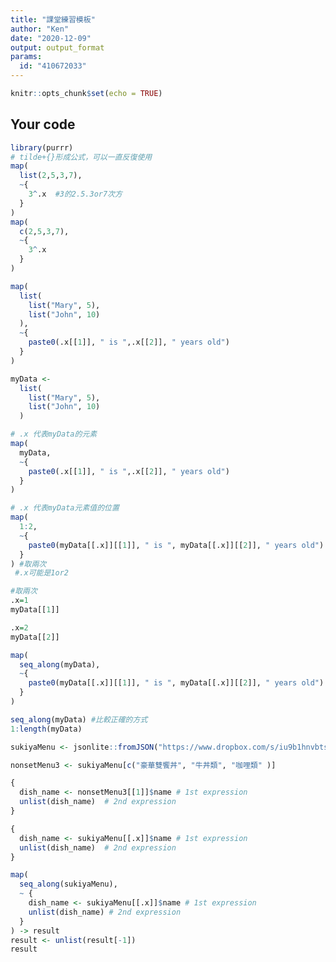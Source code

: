 ---
title: "課堂練習模板"
author: "Ken"
date: "2020-12-09"
output: output_format
params:
  id: "410672033"
---

```{r setup, include=FALSE}
knitr::opts_chunk$set(echo = TRUE)
```

## Your code

```{r}
library(purrr)
# tilde+{}形成公式，可以一直反復使用
map(
  list(2,5,3,7),
  ~{
    3^.x  #3的2.5.3or7次方
  }
)
map(
  c(2,5,3,7),
  ~{
    3^.x
  }
)
```

```{r}
map(
  list(
    list("Mary", 5),
    list("John", 10)
  ),
  ~{
    paste0(.x[[1]], " is ",.x[[2]], " years old")
  }
)
```


```{r}
myData <- 
  list(
    list("Mary", 5),
    list("John", 10)
  )

# .x 代表myData的元素
map(
  myData,
  ~{
    paste0(.x[[1]], " is ",.x[[2]], " years old")
  }
)

# .x 代表myData元素值的位置
map(
  1:2,
  ~{
    paste0(myData[[.x]][[1]], " is ", myData[[.x]][[2]], " years old")
  }
) #取兩次
 #.x可能是1or2

```


```{r}
#取兩次
.x=1
myData[[1]]

.x=2
myData[[2]]
```


```{r}
map(
  seq_along(myData),
  ~{
    paste0(myData[[.x]][[1]], " is ", myData[[.x]][[2]], " years old")
  }  
)
```


```{r}
seq_along(myData) #比較正確的方式
1:length(myData)

```


```{r}
sukiyaMenu <- jsonlite::fromJSON("https://www.dropbox.com/s/iu9b1hnvbtss83q/sukiyaMenu.json?dl=1")

nonsetMenu3 <- sukiyaMenu[c("豪華雙饗丼", "牛丼類", "咖哩類" )]
```


```{r}
{
  dish_name <- nonsetMenu3[[1]]$name # 1st expression
  unlist(dish_name)  # 2nd expression
}
```


```{r}
{
  dish_name <- sukiyaMenu[[.x]]$name # 1st expression
  unlist(dish_name)  # 2nd expression
}


```

```{r}
map(
  seq_along(sukiyaMenu),
  ~ {
    dish_name <- sukiyaMenu[[.x]]$name # 1st expression
    unlist(dish_name) # 2nd expression
  }
) -> result
result <- unlist(result[-1])
result
```


```{r}
```

